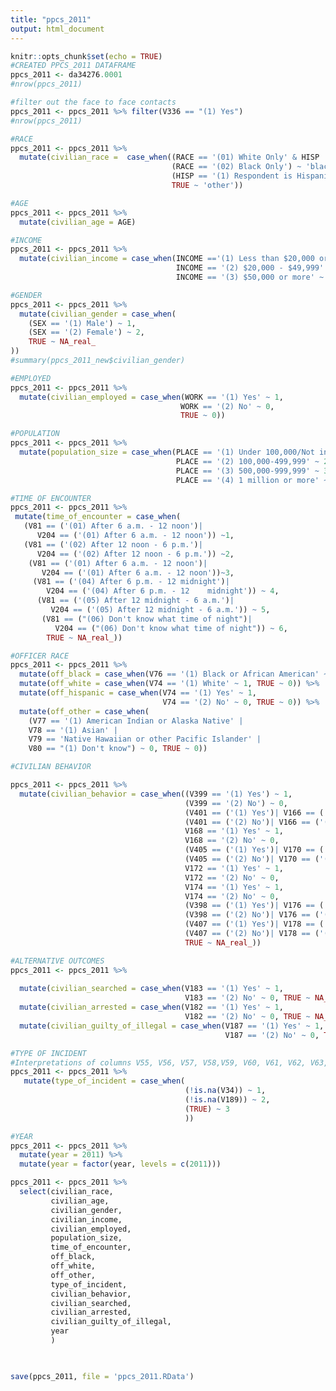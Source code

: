---
title: "ppcs_2011"
output: html_document
---

```{r}
knitr::opts_chunk$set(echo = TRUE)
#CREATED PPCS_2011 DATAFRAME
ppcs_2011 <- da34276.0001
#nrow(ppcs_2011)
```

```{r}
#filter out the face to face contacts 
ppcs_2011 <- ppcs_2011 %>% filter(V336 == "(1) Yes")
#nrow(ppcs_2011)

```



```{r}
#RACE
ppcs_2011 <- ppcs_2011 %>%
  mutate(civilian_race =  case_when((RACE == '(01) White Only' & HISP != '(1) Respondent is Hispanic') ~ 'white',
                                    (RACE == '(02) Black Only') ~ 'black',
                                    (HISP == '(1) Respondent is Hispanic' & RACE != '(02) Black Only') ~ 'hispanic',
                                    TRUE ~ 'other'))

```



```{r}
#AGE                                 
ppcs_2011 <- ppcs_2011 %>% 
  mutate(civilian_age = AGE) 
```

```{r}
#INCOME
ppcs_2011 <- ppcs_2011 %>% 
  mutate(civilian_income = case_when(INCOME =='(1) Less than $20,000 or NA' ~ 1, 
                                     INCOME == '(2) $20,000 - $49,999' ~ 2,
                                     INCOME == '(3) $50,000 or more' ~ 3)) 

```


```{r}
#GENDER
ppcs_2011 <- ppcs_2011 %>% 
  mutate(civilian_gender = case_when(
    (SEX == '(1) Male') ~ 1,
    (SEX == '(2) Female') ~ 2,
    TRUE ~ NA_real_
))
#summary(ppcs_2011_new$civilian_gender)
```


```{r}
#EMPLOYED
ppcs_2011 <- ppcs_2011 %>% 
  mutate(civilian_employed = case_when(WORK == '(1) Yes' ~ 1,
                                      WORK == '(2) No' ~ 0,
                                      TRUE ~ 0)) 
```


```{r}
#POPULATION
ppcs_2011 <- ppcs_2011 %>%
  mutate(population_size = case_when(PLACE == '(1) Under 100,000/Not in a place' ~ 1, 
                                     PLACE == '(2) 100,000-499,999' ~ 2,
                                     PLACE == '(3) 500,000-999,999' ~ 3,
                                     PLACE == '(4) 1 million or more' ~ 4)) 
```


```{r}
#TIME OF ENCOUNTER
ppcs_2011 <- ppcs_2011 %>% 
 mutate(time_of_encounter = case_when(
   (V81 == ('(01) After 6 a.m. - 12 noon')| 
      V204 == ('(01) After 6 a.m. - 12 noon')) ~1,
   (V81 == ('(02) After 12 noon - 6 p.m.')|
      V204 == ('(02) After 12 noon - 6 p.m.')) ~2, 
    (V81 == ('(01) After 6 a.m. - 12 noon')| 
       V204 == ('(01) After 6 a.m. - 12 noon'))~3,
     (V81 == ('(04) After 6 p.m. - 12 midnight')| 
        V204 == ('(04) After 6 p.m. - 12    midnight')) ~ 4,
      (V81 == ('(05) After 12 midnight - 6 a.m.')| 
         V204 == ('(05) After 12 midnight - 6 a.m.')) ~ 5,
       (V81 == ("(06) Don't know what time of night")| 
          V204 == ("(06) Don't know what time of night")) ~ 6,
        TRUE ~ NA_real_))
```


```{r}
#OFFICER RACE 
ppcs_2011 <- ppcs_2011 %>%
  mutate(off_black = case_when(V76 == '(1) Black or African American' ~ 1, TRUE ~ 0))%>%
  mutate(off_white = case_when(V74 == '(1) White' ~ 1, TRUE ~ 0)) %>%
  mutate(off_hispanic = case_when(V74 == '(1) Yes' ~ 1, 
                                  V74 == '(2) No' ~ 0, TRUE ~ 0)) %>%
  mutate(off_other = case_when(
    (V77 == '(1) American Indian or Alaska Native' |  
    V78 == '(1) Asian' |
    V79 == 'Native Hawaiian or other Pacific Islander' |
    V80 == "(1) Don't know") ~ 0, TRUE ~ 0)) 
```


```{r}
#CIVILIAN BEHAVIOR

ppcs_2011 <- ppcs_2011 %>%
  mutate(civilian_behavior = case_when((V399 == '(1) Yes') ~ 1,
                                       (V399 == '(2) No') ~ 0,
                                       (V401 == ('(1) Yes')| V166 == ('(1) Yes')) ~ 1,
                                       (V401 == ('(2) No')| V166 == ('(2) No')) ~ 0,
                                       V168 == '(1) Yes' ~ 1,
                                       V168 == '(2) No' ~ 0,
                                       (V405 == ('(1) Yes')| V170 == ('(1) Yes')) ~ 1,
                                       (V405 == ('(2) No')| V170 == ('(2) No')) ~ 0,
                                       V172 == '(1) Yes' ~ 1,
                                       V172 == '(2) No' ~ 0,
                                       V174 == '(1) Yes' ~ 1,
                                       V174 == '(2) No' ~ 0,
                                       (V398 == ('(1) Yes')| V176 == ('(1) Yes')) ~ 1,
                                       (V398 == ('(2) No')| V176 == ('(2) No')) ~ 0,
                                       (V407 == ('(1) Yes')| V178 == ('(1) Yes')) ~ 1,
                                       (V407 == ('(2) No')| V178 == ('(2) No')) ~ 0,
                                       TRUE ~ NA_real_)) 
```


```{r}
#ALTERNATIVE OUTCOMES
ppcs_2011 <- ppcs_2011 %>%
  
  mutate(civilian_searched = case_when(V183 == '(1) Yes' ~ 1, 
                                       V183 == '(2) No' ~ 0, TRUE ~ NA_real_)) %>%
  mutate(civilian_arrested = case_when(V182 == '(1) Yes' ~ 1, 
                                       V182 == '(2) No' ~ 0, TRUE ~ NA_real_)) %>%
  mutate(civilian_guilty_of_illegal = case_when(V187 == '(1) Yes' ~ 1, 
                                                V187 == '(2) No' ~ 0, TRUE ~ NA_real_))
```


```{r}
#TYPE OF INCIDENT
#Interpretations of columns V55, V56, V57, V58,V59, V60, V61, V62, V63, V64 are unclear  
ppcs_2011 <- ppcs_2011 %>% 
   mutate(type_of_incident = case_when(
                                       (!is.na(V34)) ~ 1,
                                       (!is.na(V189)) ~ 2,
                                       (TRUE) ~ 3
                                       ))
```


```{r}
#YEAR
ppcs_2011 <- ppcs_2011 %>%
  mutate(year = 2011) %>%
  mutate(year = factor(year, levels = c(2011)))
```


```{r}
ppcs_2011 <- ppcs_2011 %>%
  select(civilian_race,
         civilian_age,
         civilian_gender,
         civilian_income,
         civilian_employed,
         population_size,
         time_of_encounter,
         off_black,
         off_white,
         off_other,
         type_of_incident,
         civilian_behavior,
         civilian_searched,
         civilian_arrested,
         civilian_guilty_of_illegal,
         year
         )

 

save(ppcs_2011, file = 'ppcs_2011.RData')
```

